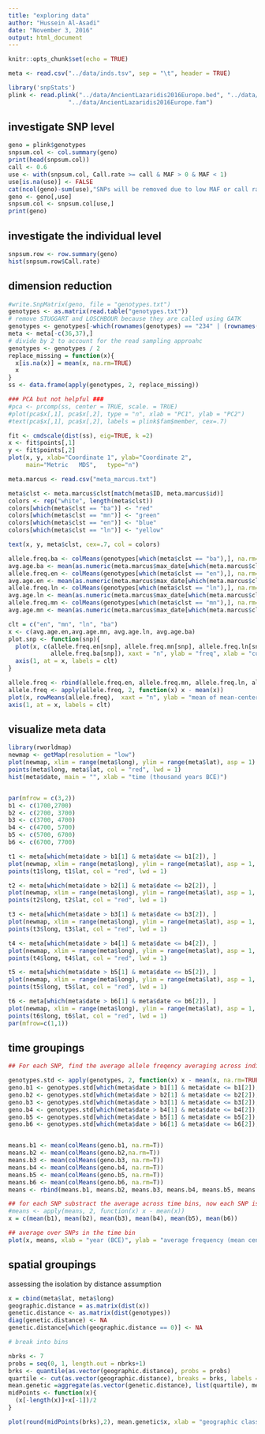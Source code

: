 ```yaml
---
title: "exploring data"
author: "Hussein Al-Asadi"
date: "November 3, 2016"
output: html_document
---
```


```r
knitr::opts_chunk$set(echo = TRUE)
```

```r
meta <- read.csv("../data/inds.tsv", sep = "\t", header = TRUE)

library('snpStats')
plink <- read.plink("../data/AncientLazaridis2016Europe.bed", "../data/AncientLazaridis2016Europe.bim",
                 "../data/AncientLazaridis2016Europe.fam")
```


## investigate SNP level
```r
geno = plink$genotypes
snpsum.col <- col.summary(geno)
print(head(snpsum.col))
call <- 0.6
use <- with(snpsum.col, Call.rate >= call & MAF > 0 & MAF < 1)
use[is.na(use)] <- FALSE
cat(ncol(geno)-sum(use),"SNPs will be removed due to low MAF or call rate.\n")
geno <- geno[,use]
snpsum.col <- snpsum.col[use,]
print(geno)

```

## investigate the individual level
```r
snpsum.row <- row.summary(geno)
hist(snpsum.row$Call.rate)
```

## dimension reduction

```r
#write.SnpMatrix(geno, file = "genotypes.txt")
genotypes <- as.matrix(read.table("genotypes.txt"))
# remove STUGGART and LOSCHBOUR because they are called using GATK
genotypes <- genotypes[-which(rownames(genotypes) == "234" | (rownames(genotypes) == "236")),] 
meta <- meta[-c(36,37),]
# divide by 2 to account for the read sampling approahc
genotypes <- genotypes / 2
replace_missing = function(x){
  x[is.na(x)] = mean(x, na.rm=TRUE)
  x
}
ss <- data.frame(apply(genotypes, 2, replace_missing))

### PCA but not helpful ###
#pca <- prcomp(ss, center = TRUE, scale. = TRUE)
#plot(pca$x[,1], pca$x[,2], type = "n", xlab = "PC1", ylab = "PC2")
#text(pca$x[,1], pca$x[,2], labels = plink$fam$member, cex=.7)

fit <- cmdscale(dist(ss), eig=TRUE, k =2)
x <- fit$points[,1]
y <- fit$points[,2]
plot(x, y, xlab="Coordinate 1", ylab="Coordinate 2", 
     main="Metric	MDS",	type="n")

meta.marcus <- read.csv("meta_marcus.txt")

meta$clst <- meta.marcus$clst[match(meta$ID, meta.marcus$id)]
colors <- rep("white", length(meta$clst))
colors[which(meta$clst == "ba")] <- "red"
colors[which(meta$clst == "mn")] <- "green"
colors[which(meta$clst == "en")] <- "blue"
colors[which(meta$clst == "ln")] <- "yellow"

text(x, y, meta$clst, cex=.7, col = colors)
```


```r
allele.freq.ba <- colMeans(genotypes[which(meta$clst == "ba"),], na.rm=TRUE)
avg.age.ba <- mean(as.numeric(meta.marcus$max_date[which(meta.marcus$clst == "ba")]), na.rm=TRUE)
allele.freq.en <- colMeans(genotypes[which(meta$clst == "en"),], na.rm=TRUE)
avg.age.en <- mean(as.numeric(meta.marcus$max_date[which(meta.marcus$clst == "en")]), na.rm=TRUE)
allele.freq.ln <- colMeans(genotypes[which(meta$clst == "ln"),], na.rm=TRUE)
avg.age.ln <- mean(as.numeric(meta.marcus$max_date[which(meta.marcus$clst == "ln")]), na.rm=TRUE)
allele.freq.mn <- colMeans(genotypes[which(meta$clst == "mn"),], na.rm=TRUE)
avg.age.mn <- mean(as.numeric(meta.marcus$max_date[which(meta.marcus$clst == "mn")]), na.rm=TRUE)

clt = c("en", "mn", "ln", "ba")
x <- c(avg.age.en,avg.age.mn, avg.age.ln, avg.age.ba)
plot.snp <- function(snp){
  plot(x, c(allele.freq.en[snp], allele.freq.mn[snp], allele.freq.ln[snp],
            allele.freq.ba[snp]), xaxt = "n", ylab = "freq", xlab = "culture")
  axis(1, at = x, labels = clt)
}

allele.freq <- rbind(allele.freq.en, allele.freq.mn, allele.freq.ln, allele.freq.ba)
allele.freq <- apply(allele.freq, 2, function(x) x - mean(x))
plot(x, rowMeans(allele.freq),  xaxt = "n", ylab = "mean of mean-centered freqs", xlab = "culture")
axis(1, at = x, labels = clt)
```

## visualize meta data

```r
library(rworldmap)
newmap <- getMap(resolution = "low")
plot(newmap, xlim = range(meta$long), ylim = range(meta$lat), asp = 1)
points(meta$long, meta$lat, col = "red", lwd = 1)
hist(meta$date, main = "", xlab = "time (thousand years BCE)")


par(mfrow = c(3,2))
b1 <- c(1700,2700)
b2 <- c(2700, 3700)
b3 <- c(3700, 4700)
b4 <- c(4700, 5700)
b5 <- c(5700, 6700)
b6 <- c(6700, 7700)

t1 <- meta[which(meta$date > b1[1] & meta$date <= b1[2]), ]
plot(newmap, xlim = range(meta$long), ylim = range(meta$lat), asp = 1, main = "1700-2700")
points(t1$long, t1$lat, col = "red", lwd = 1)

t2 <- meta[which(meta$date > b2[1] & meta$date <= b2[2]), ]
plot(newmap, xlim = range(meta$long), ylim = range(meta$lat), asp = 1, main = "2700-3700")
points(t2$long, t2$lat, col = "red", lwd = 1)

t3 <- meta[which(meta$date > b3[1] & meta$date <= b3[2]), ]
plot(newmap, xlim = range(meta$long), ylim = range(meta$lat), asp = 1, main = "3700-4700")
points(t3$long, t3$lat, col = "red", lwd = 1)

t4 <- meta[which(meta$date > b4[1] & meta$date <= b4[2]), ]
plot(newmap, xlim = range(meta$long), ylim = range(meta$lat), asp = 1, main = "4700-5700")
points(t4$long, t4$lat, col = "red", lwd = 1)

t5 <- meta[which(meta$date > b5[1] & meta$date <= b5[2]), ]
plot(newmap, xlim = range(meta$long), ylim = range(meta$lat), asp = 1, main = "5700-6700")
points(t5$long, t5$lat, col = "red", lwd = 1)

t6 <- meta[which(meta$date > b6[1] & meta$date <= b6[2]), ]
plot(newmap, xlim = range(meta$long), ylim = range(meta$lat), asp = 1, main = "6700-7700")
points(t6$long, t6$lat, col = "red", lwd = 1)
par(mfrow=c(1,1))
```


## time groupings


```r

## For each SNP, find the average allele freqency averaging across individuals in a time bin

genotypes.std <- apply(genotypes, 2, function(x) x - mean(x, na.rm=TRUE))
geno.b1 <- genotypes.std[which(meta$date > b1[1] & meta$date <= b1[2]),]
geno.b2 <- genotypes.std[which(meta$date > b2[1] & meta$date <= b2[2]),]
geno.b3 <- genotypes.std[which(meta$date > b3[1] & meta$date <= b3[2]),]
geno.b4 <- genotypes.std[which(meta$date > b4[1] & meta$date <= b4[2]),]
geno.b5 <- genotypes.std[which(meta$date > b5[1] & meta$date <= b5[2]),]
geno.b6 <- genotypes.std[which(meta$date > b6[1] & meta$date <= b6[2]),]


means.b1 <- mean(colMeans(geno.b1, na.rm=T))
means.b2 <- mean(colMeans(geno.b2,na.rm=T))
means.b3 <- mean(colMeans(geno.b3, na.rm=T))
means.b4 <- mean(colMeans(geno.b4, na.rm=T))
means.b5 <- mean(colMeans(geno.b5, na.rm=T))
means.b6 <- mean(colMeans(geno.b6, na.rm=T))
means <- rbind(means.b1, means.b2, means.b3, means.b4, means.b5, means.b6)

## for each SNP substract the average across time bins, now each SNP is centered around 0
#means <- apply(means, 2, function(x) x - mean(x))
x = c(mean(b1), mean(b2), mean(b3), mean(b4), mean(b5), mean(b6))

## average over SNPs in the time bin
plot(x, means, xlab = "year (BCE)", ylab = "average frequency (mean centered)")
```

## spatial groupings

assessing the isolation by distance assumption

```r
x = cbind(meta$lat, meta$long)
geographic.distance = as.matrix(dist(x))
genetic.distance <- as.matrix(dist(genotypes))
diag(genetic.distance) <- NA
genetic.distance[which(geographic.distance == 0)] <- NA

# break into bins

nbrks <- 7
probs = seq(0, 1, length.out = nbrks+1)
brks <- quantile(as.vector(geographic.distance), probs = probs)
quartile <- cut(as.vector(geographic.distance), breaks = brks, labels = 1:nbrks, include.lowest = T)
mean.genetic =aggregate(as.vector(genetic.distance), list(quartile), mean)
midPoints <- function(x){
  (x[-length(x)]+x[-1])/2
}

plot(round(midPoints(brks),2), mean.genetic$x, xlab = "geographic class")
```
